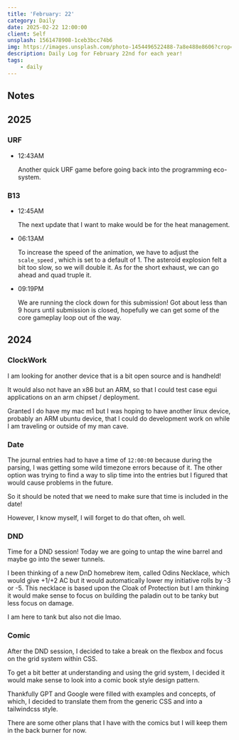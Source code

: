```yaml
---
title: 'February: 22'
category: Daily
date: 2025-02-22 12:00:00
client: Self
unsplash: 1561478908-1ceb3bcc74b6
img: https://images.unsplash.com/photo-1454496522488-7a8e488e8606?crop=entropy&cs=srgb&fm=jpg&ixid=MnwzNjM5Nzd8MHwxfHJhbmRvbXx8fHx8fHx8fDE2ODE3NDg2ODY&ixlib=rb-4.0.3&q=85
description: Daily Log for February 22nd for each year!
tags:
    - daily
---
```



<Adsense />

## Notes

## 2025

### URF

-   12:43AM

    Another quick URF game before going back into the programming eco-system.
    
### B13

-   12:45AM

    The next update that I want to make would be for the heat management.

-   06:13AM

    To increase the speed of the animation, we have to adjust the `scale_speed` , which is set to a default of 1.
    The asteroid explosion felt a bit too slow, so we will double it.
    As for the short exhaust, we can go ahead and quad truple it.

-   09:19PM

    We are running the clock down for this submission!
    Got about less than 9 hours until submission is closed, hopefully we can get some of the core gameplay loop out of the way.

## 2024


### ClockWork

I am looking for another device that is a bit open source and is handheld!

It would also not have an x86 but an ARM, so that I could test case egui applications on an arm chipset / deployment. 

Granted I do have my mac m1 but I was hoping to have another linux device, probably an ARM ubuntu device, that I could do development work on while I am traveling or outside of my man cave.


### Date

The journal entries had to have a time of `12:00:00` because during the parsing, I was getting some wild timezone errors because of it.
The other option was trying to find a way to slip time into the entries but I figured that would cause problems in the future.

So it should be noted that we need to make sure that time is included in the date!

However, I know myself, I will forget to do that often, oh well.



### DND

Time for a DND session!
Today we are going to untap the wine barrel and maybe go into the sewer tunnels.

I been thinking of a new DnD homebrew item, called Odins Necklace, which would give +1/+2 AC but it would automatically lower my initiative rolls by -3 or -5.
This necklace is based upon the Cloak of Protection but I am thinking it would make sense to focus on building the paladin out to be tanky but less focus on damage. 

I am here to tank but also not die lmao.


### Comic

After the DND session, I decided to take a break on the flexbox and focus on the grid system within CSS.

To get a bit better at understanding and using the grid system, I decided it would make sense to look into a comic book style design pattern.

Thankfully GPT and Google were filled with examples and concepts, of which, I decided to translate them from the generic CSS and into a tailwindcss style.

There are some other plans that I have with the comics but I will keep them in the back burner for now.
